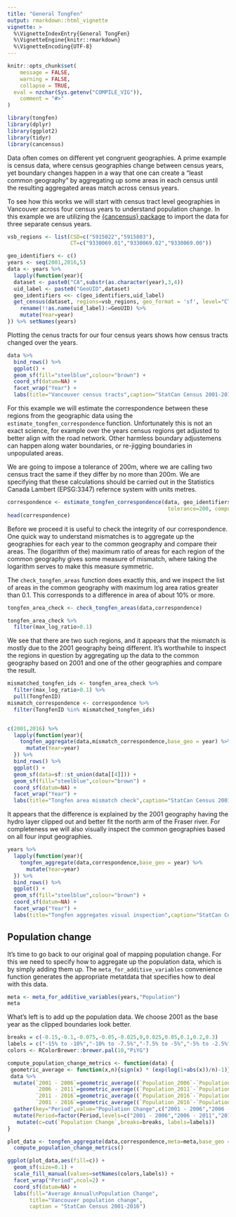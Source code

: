 ```yaml
---
title: "General TongFen"
output: rmarkdown::html_vignette
vignette: >
  %\VignetteIndexEntry{General TongFen}
  %\VignetteEngine{knitr::rmarkdown}
  %\VignetteEncoding{UTF-8}
---
```


```r
knitr::opts_chunk$set(
	message = FALSE,
	warning = FALSE,
	collapse = TRUE,
  eval = nzchar(Sys.getenv("COMPILE_VIG")),
	comment = "#>"
)
```

```r
library(tongfen)
library(dplyr)
library(ggplot2)
library(tidyr)
library(cancensus)
```


Data often comes on different yet congruent geographies. A prime example is census data, where census geographies change between census years, yet boundary changes happen in a way that one can create a "least common geography" by aggregating up some areas in each census until the resulting aggregated areas match across census years.

To see how this works we will start with census tract level geographies in Vancouver across four census years to understand population change. In this example we are utilizing the [{cancensus} package](https://mountainmath.github.io/cancensus/index.html) to import the data for three separate census years.

```r
vsb_regions <- list(CSD=c("5915022","5915803"),
                    CT=c("9330069.01","9330069.02","9330069.00"))

geo_identifiers <- c()
years <- seq(2001,2016,5)
data <- years %>% 
  lapply(function(year){
  dataset <- paste0("CA",substr(as.character(year),3,4))
  uid_label <- paste0("GeoUID",dataset)
  geo_identifiers <<- c(geo_identifiers,uid_label)
  get_census(dataset, regions=vsb_regions, geo_format = 'sf', level="CT", quiet=TRUE) %>%
    rename(!!as.name(uid_label):=GeoUID) %>%
    mutate(Year=year)
}) %>% setNames(years)
```

Plotting the cenus tracts for our four census years shows how census tracts changed over the years.

```r
data %>%
  bind_rows() %>%
  ggplot() +
  geom_sf(fill="steelblue",colour="brown") +
  coord_sf(datum=NA) +
  facet_wrap("Year") +
  labs(title="Vancouver census tracts",caption="StatCan Census 2001-2016")
```

For this example we will estimate the correspondence between these regions from the geographic data using the `estimate_tongfen_correspondence` function. Unfortunately this is not an exact science, for example over the years census regions get adjusted to better align with the road network. Other harmless boundary adjustemens can happen along water boundaries, or re-jigging boundaries in unpopulated areas. 

We are going to impose a tolerance of 200m, where we are calling two census tract the same if they differ by no more than 200m. We are specifying that these calculations should be carried out in the Statistics Canada Lambert (EPSG:3347) refernce system with units metres.

```r
correspondence <- estimate_tongfen_correspondence(data, geo_identifiers,
                                                   tolerance=200, computation_crs=3347)
head(correspondence)
```

Before we proceed it is useful to check the integrity of our correspondence. One quick way to understand mismatches is to aggregate up the geographies for each year to the common geography and compare their areas. The (logarithm of the) maximum ratio of areas for each region of the common geography gives some measure of mismatch, where taking the logarithm serves to make this measure symmetric.

The `check_tongfen_areas` function does exactly this, and we inspect the list of areas in the common geography with maximum log area ratios greater than 0.1. This corresponds to a difference in area of about 10% or more.


```r
tongfen_area_check <- check_tongfen_areas(data,correspondence)

tongfen_area_check %>% 
  filter(max_log_ratio>0.1)
```

We see that there are two such regions, and it appears that the mismatch is mostly due to the 2001 geography being different. It's worthwhile to inspect the regions in question by aggregating up the data to the common geography based on 2001 and one of the other geographies and compare the result.

```r
mismatched_tongfen_ids <- tongfen_area_check %>%
  filter(max_log_ratio>0.1) %>% 
  pull(TongfenID)
mismatch_correspondence <- correspondence %>% 
  filter(TongfenID %in% mismatched_tongfen_ids)


c(2001,2016) %>% 
  lapply(function(year){
    tongfen_aggregate(data,mismatch_correspondence,base_geo = year) %>%
      mutate(Year=year)
  }) %>%
  bind_rows() %>%
  ggplot() +
  geom_sf(data=sf::st_union(data[[4]])) +
  geom_sf(fill="steelblue",colour="brown") +
  coord_sf(datum=NA) +
  facet_wrap("Year") +
  labs(title="Tongfen area mismatch check",caption="StatCan Census 2001-2016")
```

It appears that the difference is explained by the 2001 geography having the hydro layer clipped out and better fit the north arm of the Fraser river. For completeness we will also visually inspect the common geographies based on all four input geographies.


```r
years %>% 
  lapply(function(year){
    tongfen_aggregate(data,correspondence,base_geo = year) %>%
      mutate(Year=year)
  }) %>%
  bind_rows() %>%
  ggplot() +
  geom_sf(fill="steelblue",colour="brown") +
  coord_sf(datum=NA) +
  facet_wrap("Year") +
  labs(title="Tongfen aggregates visual inspection",caption="StatCan Census 2001-2016")
```

## Population change
It's time to go back to our original goal of mapping population change. For this we need to specify how to aggregate up the population data, which is by simply adding them up. The `meta_for_additive_variables` convenience function generates the appropriate metatdata that specifies how to deal with this data.

```r
meta <- meta_for_additive_variables(years,"Population")
meta
```


What's left is to add up the population data. We choose 2001 as the base year as the clipped boundaries look better.

```r
breaks = c(-0.15,-0.1,-0.075,-0.05,-0.025,0,0.025,0.05,0.1,0.2,0.3)
labels = c("-15% to -10%","-10% to -7.5%","-7.5% to -5%","-5% to -2.5%","-2.5% to 0%","0% to 2.5%","2.5% to 5%","5% to 10%","10% to 20%","20% to 30%")
colors <- RColorBrewer::brewer.pal(10,"PiYG")

compute_population_change_metrics <- function(data) {
 geometric_average <- function(x,n){sign(x) * (exp(log(1+abs(x))/n)-1)}
 data %>%
  mutate(`2001 - 2006`=geometric_average((`Population_2006`-`Population_2001`)/`Population_2001`,5),
         `2006 - 2011`=geometric_average((`Population_2011`-`Population_2006`)/`Population_2006`,5),
         `2011 - 2016`=geometric_average((`Population_2016`-`Population_2011`)/`Population_2011`,5),
         `2001 - 2016`=geometric_average((`Population_2016`-`Population_2001`)/`Population_2001`,15)) %>%
  gather(key="Period",value="Population Change",c("2001 - 2006","2006 - 2011","2011 - 2016","2001 - 2016")) %>%
  mutate(Period=factor(Period,levels=c("2001 - 2006","2006 - 2011","2011 - 2016","2001 - 2016"))) %>%
   mutate(c=cut(`Population Change`,breaks=breaks, labels=labels))
}
```

```r
plot_data <- tongfen_aggregate(data,correspondence,meta=meta,base_geo = "2001")  %>%
  compute_population_change_metrics()

ggplot(plot_data,aes(fill=c)) +
  geom_sf(size=0.1) +
  scale_fill_manual(values=setNames(colors,labels)) +
  facet_wrap("Period",ncol=2) +
  coord_sf(datum=NA) +
  labs(fill="Average Annual\nPopulation Change",
       title="Vancouver population change",
       caption = "StatCan Census 2001-2016")
```



